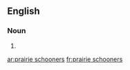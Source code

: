 ==English==

===Noun===
{{head|en|noun plural form}}

# {{plural of|prairie schooner|lang=en}}

[[ar:prairie schooners]]
[[fr:prairie schooners]]